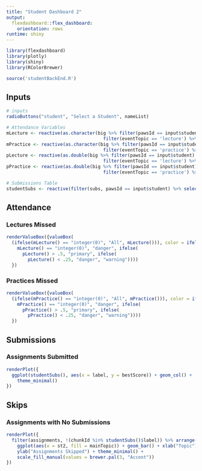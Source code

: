 ```yaml
---
title: "Student Dashboard 2"
output: 
  flexdashboard::flex_dashboard:
    orientation: rows
runtime: shiny
---
```


```r
library(flexdashboard)
library(plotly)
library(shiny)
library(RColorBrewer)

source('studentBackEnd.R')
```

Inputs {.sidebar}
------------------------------
```r
# inputs
radioButtons("student", "Select a Student", nameList)
```

```r
# Attendance Variables
mLecture <- reactive(as.character(big %>% filter(pawsId == input$student) %>% 
                                    filter(eventTopic == 'lecture') %>% select(missed)))
mPractice <- reactive(as.character(big %>% filter(pawsId == input$student) %>% 
                                    filter(eventTopic == 'practice') %>% select(missed)))
pLecture <- reactive(as.double(big %>% filter(pawsId == input$student) %>% 
                                    filter(eventTopic == 'lecture') %>% select(attPerc)))
pPractice <- reactive(as.double(big %>% filter(pawsId == input$student) %>% 
                                    filter(eventTopic == 'practice') %>% select(attPerc)))

# Submissions Table
studentSubs <- reactive(filter(subs, pawsId == input$student) %>% select(label, submissions, bestScore))
```


Attendance
------------------------------

### Lectures Missed
```r
renderValueBox({valueBox(
  (ifelse(mLecture() == "integer(0)", "All", mLecture())), color = ifelse(
    mLecture() == "integer(0)", "danger", ifelse(
      pLecture() > .5, "primary", ifelse(
        pLecture() < .25, "danger", "warning"))))
  })
```

### Practices Missed
```r
renderValueBox({valueBox(
  (ifelse(mPractice() == "integer(0)", "All", mPractice())), color = ifelse(
    mPractice() == "integer(0)", "danger", ifelse(
      pPractice() > .5, "primary", ifelse(
        pPractice() < .25, "danger", "warning"))))
  })
```


Submissions
-------------------------------

### Assignments Submitted
```r
renderPlot({
  ggplot(studentSubs(), aes(x = label, y = bestScore)) + geom_col() + 
    theme_minimal()
})
```


Skips
------------------------------

### Assignments with No Submissions
```r
renderPlot({
  filter(assignments, !(chunkId %in% studentSubs()$label)) %>% arrange(chunkId) %>%
    ggplot(aes(x = st2, fill = mainTopic)) + geom_bar() + xlab("Topic") + 
    ylab("Assignments Skipped") + theme_minimal() + 
    scale_fill_manual(values = brewer.pal(3, "Accent"))
})
```

